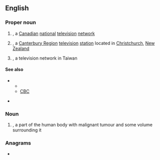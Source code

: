 ==English==
{{wikipedia}}

===Proper noun===
{{en-proper noun}}

# {{lb|en|Canada}} {{initialism of|{{w|Canadian Television}}|lang=en|nodot=1}}, a [[Canadian]] [[national]] [[television]] [[network]]
# {{lb|en|New Zealand}} {{initialism of|{{w|Canterbury Television}}|lang=en|nodot=1}}, a [[Canterbury Region]] [[television]] [[station]] located in [[Christchurch]], [[New Zealand]]
# {{lb|en|Taiwan}} {{initialism of|{{w|China Television}}|lang=en|nodot=1}}, a television network in Taiwan

====See also====
* {{sense|Canada}}
** {{projectlink|wikipedia|CTV Television Network}}
** [[CBC]]
* {{sense|New Zealand}} {{projectlink|wikipedia|Canterbury Television}}

===Noun===
{{en-noun}}

# {{label|en|medicine}} {{initialism of|clinical target volume|lang=en|nodot=1}}, a part of the human body with malignant tumour and some volume surrounding it

===Anagrams===
* {{anagrams|en|a=ctv|CVT|TVC}}